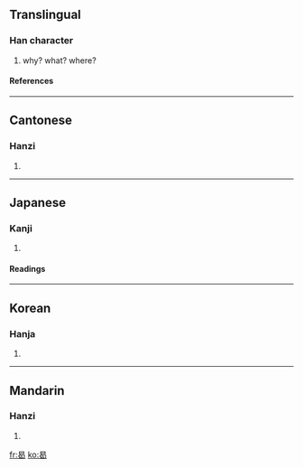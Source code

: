 ==Translingual==
===Han character===
{{Han char|rn=73|rad=曰|as=05|sn=9|four=6072<sub>7</sub>|canj=日心女人 (APVO)}}
# why? what? where?
====References====
{{Han ref|kx=0502.100|dkj=14290|dj=0874.150|hdz=21502.100|uh=66F7|ud=26359|bh=AC54|bd=44116}}

----
==Cantonese==
===Hanzi===
{{yue-hanzi|jyut=|y=hot3}}
# {{defn|Cantonese}}

----
==Japanese==
===Kanji===
{{ja-kanji|grade=|rs=曰05}}
# {{defn|Japanese}} 
====Readings====
{{ja-readings|on=[[かつ]] (katsu)|kun=[[なに]] (nani), [[なんぞ]] (nanzo), [[いずくんそ]] (izukunso)}}

----
==Korean==
===Hanja===
{{ko-hanja|hangeul=갈|eumhun=|rv=gal|mr=kal|y=kal}}
# {{defn|Korean}}

----
==Mandarin==
===Hanzi===
{{cmn-hanzi|pin=[[hé]] (he2)|wg=ho<sup>2</sup>}}
# {{defn|Mandarin}}

[[fr:曷]]
[[ko:曷]]